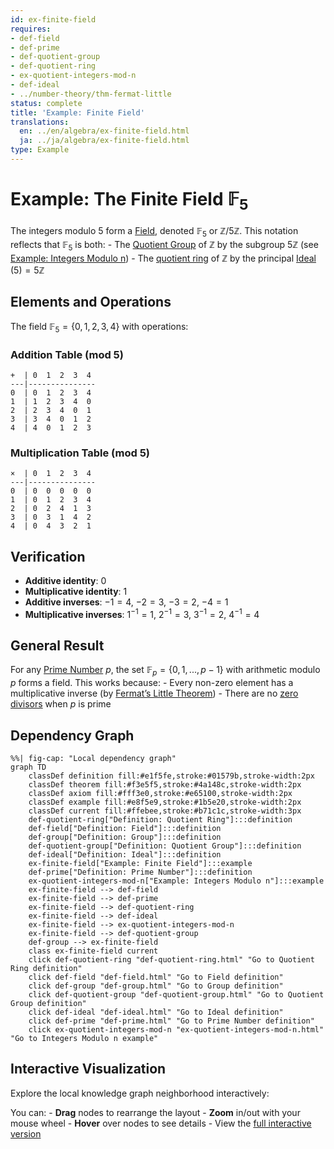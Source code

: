 ```yaml
---
id: ex-finite-field
requires:
- def-field
- def-prime
- def-quotient-group
- def-quotient-ring
- ex-quotient-integers-mod-n
- def-ideal
- ../number-theory/thm-fermat-little
status: complete
title: 'Example: Finite Field'
translations:
  en: ../en/algebra/ex-finite-field.html
  ja: ../ja/algebra/ex-finite-field.html
type: Example
---
```


# Example: The Finite Field $\mathbb{F}_5$ {#ex-finite-field}

The integers modulo 5 form a [Field](def-field.qmd), denoted $\mathbb{F}_5$ or $\mathbb{Z}/5\mathbb{Z}$. This notation reflects that $\mathbb{F}_5$ is both:
- The [Quotient Group](def-quotient-group.qmd) of $\mathbb{Z}$ by the subgroup $5\mathbb{Z}$ (see [Example: Integers Modulo n](ex-quotient-integers-mod-n.qmd))
- The [quotient ring](def-quotient-ring.qmd) of $\mathbb{Z}$ by the principal [Ideal](def-ideal.qmd) $(5) = 5\mathbb{Z}$

## Elements and Operations

The field $\mathbb{F}_5 = \{0, 1, 2, 3, 4\}$ with operations:

### Addition Table (mod 5)
```
+  | 0  1  2  3  4
---|---------------
0  | 0  1  2  3  4
1  | 1  2  3  4  0
2  | 2  3  4  0  1
3  | 3  4  0  1  2
4  | 4  0  1  2  3
```

### Multiplication Table (mod 5)
```
×  | 0  1  2  3  4
---|---------------
0  | 0  0  0  0  0
1  | 0  1  2  3  4
2  | 0  2  4  1  3
3  | 0  3  1  4  2
4  | 0  4  3  2  1
```

## Verification

- **Additive identity**: 0
- **Multiplicative identity**: 1
- **Additive inverses**: $-1 = 4$, $-2 = 3$, $-3 = 2$, $-4 = 1$
- **Multiplicative inverses**: $1^{-1} = 1$, $2^{-1} = 3$, $3^{-1} = 2$, $4^{-1} = 4$

## General Result

For any [Prime Number](../number-theory/def-prime.qmd) $p$, the set $\mathbb{F}_p = \{0, 1, ..., p-1\}$ with arithmetic modulo $p$ forms a field. This works because:
- Every non-zero element has a multiplicative inverse (by [Fermat's Little Theorem](../number-theory/thm-fermat-little.qmd))
- There are no [zero divisors](def-zero-divisor.qmd) when $p$ is prime

## Dependency Graph

```mermaid
%%| fig-cap: "Local dependency graph"
graph TD
    classDef definition fill:#e1f5fe,stroke:#01579b,stroke-width:2px
    classDef theorem fill:#f3e5f5,stroke:#4a148c,stroke-width:2px
    classDef axiom fill:#fff3e0,stroke:#e65100,stroke-width:2px
    classDef example fill:#e8f5e9,stroke:#1b5e20,stroke-width:2px
    classDef current fill:#ffebee,stroke:#b71c1c,stroke-width:3px
    def-quotient-ring["Definition: Quotient Ring"]:::definition
    def-field["Definition: Field"]:::definition
    def-group["Definition: Group"]:::definition
    def-quotient-group["Definition: Quotient Group"]:::definition
    def-ideal["Definition: Ideal"]:::definition
    ex-finite-field["Example: Finite Field"]:::example
    def-prime["Definition: Prime Number"]:::definition
    ex-quotient-integers-mod-n["Example: Integers Modulo n"]:::example
    ex-finite-field --> def-field
    ex-finite-field --> def-prime
    ex-finite-field --> def-quotient-ring
    ex-finite-field --> def-ideal
    ex-finite-field --> ex-quotient-integers-mod-n
    ex-finite-field --> def-quotient-group
    def-group --> ex-finite-field
    class ex-finite-field current
    click def-quotient-ring "def-quotient-ring.html" "Go to Quotient Ring definition"
    click def-field "def-field.html" "Go to Field definition"
    click def-group "def-group.html" "Go to Group definition"
    click def-quotient-group "def-quotient-group.html" "Go to Quotient Group definition"
    click def-ideal "def-ideal.html" "Go to Ideal definition"
    click def-prime "def-prime.html" "Go to Prime Number definition"
    click ex-quotient-integers-mod-n "ex-quotient-integers-mod-n.html" "Go to Integers Modulo n example"
```

## Interactive Visualization

Explore the local knowledge graph neighborhood interactively:

::: {.graph-viz data-id="ex-finite-field" data-width="700" data-height="500"}
:::

You can:
- **Drag** nodes to rearrange the layout
- **Zoom** in/out with your mouse wheel
- **Hover** over nodes to see details
- View the [full interactive version](../../output/interactive/ex-finite-field.html){target="_blank"}
